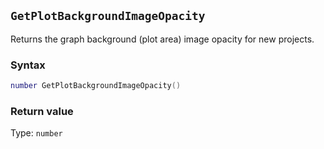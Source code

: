 ::: {.minipage data-latex="{\textwidth}"}
## `GetPlotBackgroundImageOpacity`

Returns the graph background (plot area) image opacity\index{images!opacity} for new projects.

### Syntax {-}

``` .lua
number GetPlotBackgroundImageOpacity()
```

### Return value {-}

Type: `number`
:::
